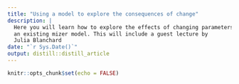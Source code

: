 ```yaml
---
title: "Using a model to explore the consequences of change"
description: |
  Here you will learn how to explore the effects of changing parameters on
  an existing mizer model. This will include a guest lecture by 
  Julia Blanchard
date: "`r Sys.Date()`"
output: distill::distill_article
---
```


```r
knitr::opts_chunk$set(echo = FALSE)
```







